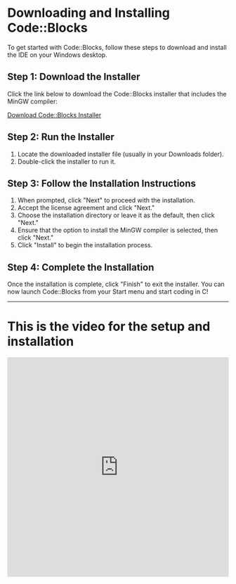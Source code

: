 # Downloading and Installing Code::Blocks

To get started with Code::Blocks, follow these steps to download and install the IDE on your Windows desktop.

## Step 1: Download the Installer

Click the link below to download the Code::Blocks installer that includes the MinGW compiler:

[Download Code::Blocks Installer](https://excellmedia.dl.sourceforge.net/project/codeblocks/Binaries/20.03/Windows/codeblocks-20.03mingw-setup.exe?viasf=1)

## Step 2: Run the Installer

1. Locate the downloaded installer file (usually in your Downloads folder).
2. Double-click the installer to run it.

## Step 3: Follow the Installation Instructions

1. When prompted, click "Next" to proceed with the installation.
2. Accept the license agreement and click "Next."
3. Choose the installation directory or leave it as the default, then click "Next."
4. Ensure that the option to install the MinGW compiler is selected, then click "Next."
5. Click "Install" to begin the installation process.

## Step 4: Complete the Installation

Once the installation is complete, click "Finish" to exit the installer. You can now launch Code::Blocks from your Start menu and start coding in C!

---

# This is the video for the setup and installation

<iframe
  width="100%"
  height="500px"
  src="https://www.youtube.com/embed/zmT79Ljo0lI"
  title="Watch this video for a visual guide on downloading and installing Code::Blocks"
  frameborder="0"
  allow="accelerometer; autoplay; clipboard-write; encrypted-media; gyroscope; picture-in-picture"
  allowfullscreen
></iframe>
